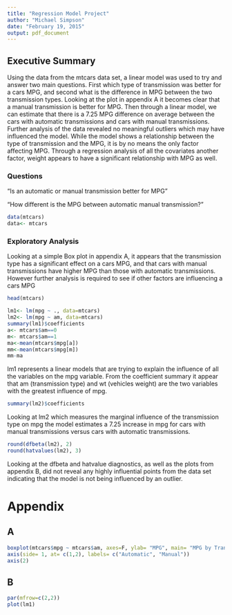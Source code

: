 ```yaml
---
title: "Regression Model Project"
author: "Michael Simpson"
date: "February 19, 2015"
output: pdf_document
---
```


## Executive Summary
Using the data from the mtcars data set, a linear model was used to try and answer two main questions.  First which type of transmission was better for a cars MPG, and second what is the difference in MPG between the two transmission types.  Looking at the plot in appendix A it becomes clear that a manual transmission is better for MPG.  Then through a linear model, we can estimate that there is a 7.25 MPG difference on average between the cars with automatic transmissions and cars with manual transmissions.  Further analysis of the data revealed no meaningful outliers which may have influenced the model.  While the model shows a relationship between the type of transmission and the MPG, it is by no means the only factor affecting MPG.  Through a regression analysis of all the covariates another factor, weight appears to have a significant relationship with MPG as well.     


### Questions
"Is an automatic or manual transmission better for MPG"

"How different is the MPG between automatic manual transmission?"

```r
data(mtcars)
data<- mtcars
```

### Exploratory Analysis
Looking at a simple Box plot in appendix A, it appears that the transmission type has a significant effect on a cars MPG, and that cars with manual transmissions have higher MPG than those with automatic transmissions.  However further analysis is required to see if other factors are influencing a cars MPG
```r
head(mtcars)
```
```r
lm1<- lm(mpg ~ ., data=mtcars)
lm2<- lm(mpg ~ am, data=mtcars)
summary(lm1)$coefficients
a<- mtcars$am==0
m<- mtcars$am==1
ma<-mean(mtcars$mpg[a])
mm<-mean(mtcars$mpg[m])
mm-ma
```
lm1 represents a linear models that are trying to explain the influence of all the variables on the mpg variable.  From the coefficient summary it appear that am (transmission type) and wt (vehicles weight) are the two variables with the greatest influence of mpg.  

```r
summary(lm2)$coefficients
```
Looking at lm2 which measures the marginal influence of the transmission type on mpg the model estimates a 7.25 increase in mpg for cars with manual transmissions versus cars with automatic transmissions.  

```r
round(dfbeta(lm2), 2)
round(hatvalues(lm2), 3)
```
Looking at the dfbeta and hatvalue diagnostics, as well as the plots from appendix B, did not reveal any highly influential points from the data set indicating that the model is not being influenced by an outlier.  

# Appendix

## A
```r
boxplot(mtcars$mpg ~ mtcars$am, axes=F, ylab= "MPG", main= "MPG by Transmission Type" )
axis(side= 1, at= c(1,2), labels= c("Automatic", "Manual"))
axis(2)
```

## B

```r
par(mfrow=c(2,2))
plot(lm1)
```

